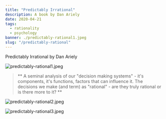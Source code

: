 ---
title: "Predictably Irrational"
description: A book by Dan Ariely
date: 2020-04-21
tags:
  - rationality
  - psychology
banner: ./predictably-rational1.jpeg
slug: "/predictably-rational"
---

Predictably Irrational by Dan Ariely

![predictably-rational1.jpeg](predictably-rational1.jpeg)

> ** A seminal analysis of our "decision making systems" - it's components, it's functions, factors that can influence it. The decisions we make (and term) as "rational" - are they truly rational or is there more to it? **

![predictably-rational2.jpeg](predictably-rational2.jpeg)

![predictably-rational3.jpeg](predictably-rational3.jpeg)